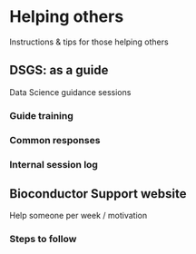 # Helping others

Instructions & tips for those helping others

## DSGS: as a guide

Data Science guidance sessions

### Guide training

### Common responses

### Internal session log

## Bioconductor Support website

Help someone per week / motivation

### Steps to follow


